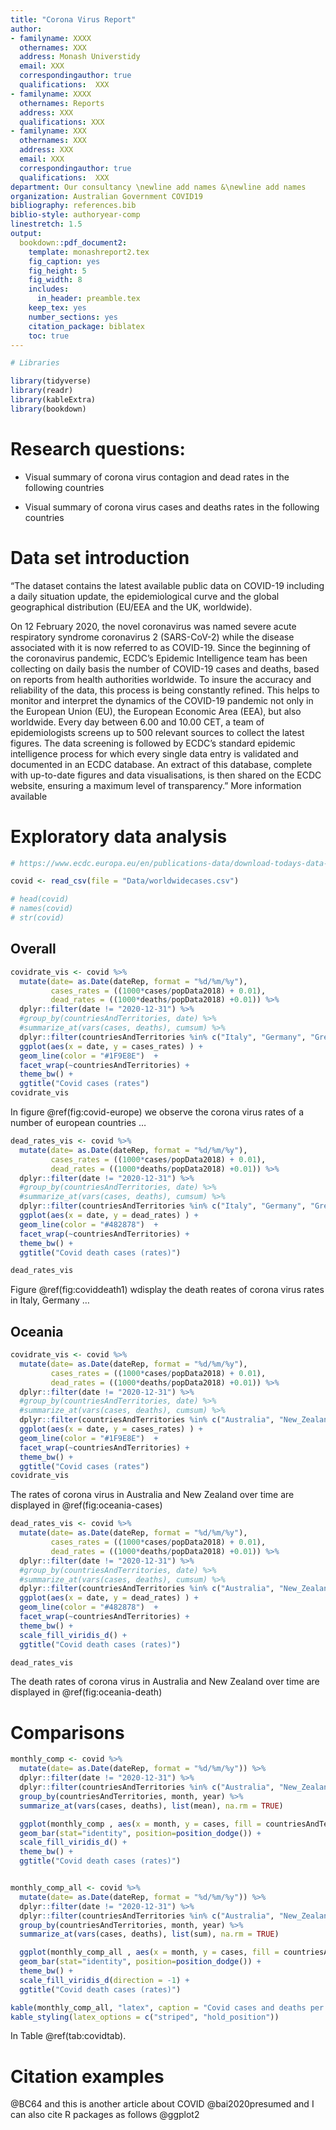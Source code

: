 ```yaml
---
title: "Corona Virus Report"
author:
- familyname: XXXX
  othernames: XXX
  address: Monash Universtidy
  email: XXX
  correspondingauthor: true
  qualifications:  XXX
- familyname: XXXX
  othernames: Reports
  address: XXX
  qualifications: XXX
- familyname: XXX
  othernames: XXX
  address: XXX
  email: XXX
  correspondingauthor: true
  qualifications:  XXX
department: Our consultancy \newline add names &\newline add names
organization: Australian Government COVID19
bibliography: references.bib
biblio-style: authoryear-comp
linestretch: 1.5
output:
  bookdown::pdf_document2:
    template: monashreport2.tex
    fig_caption: yes
    fig_height: 5
    fig_width: 8
    includes:
      in_header: preamble.tex
    keep_tex: yes
    number_sections: yes
    citation_package: biblatex
    toc: true
---
```


```r
# Libraries

library(tidyverse)
library(readr)
library(kableExtra)
library(bookdown)

```


\clearpage

# Research questions:

- Visual summary of corona virus contagion and dead rates in  the following countries

  \begin{enumerate}
    \item Italia
    \item Germany
    \item Greece
    \item Switzerland 
    \item Sweden
    \item France
  \end{enumerate}
  
- Visual summary of corona virus cases and deaths rates in  the following countries

 \begin{enumerate}
   \item Italia
   \item Germany
 \end{enumerate}


# Data set introduction 

"The dataset contains the latest available public data on COVID-19 including a daily situation update, the epidemiological curve and the global geographical distribution (EU/EEA and the UK, worldwide).

On 12 February 2020, the novel coronavirus was named severe acute respiratory syndrome coronavirus 2 (SARS-CoV-2) while the disease associated with it is now referred to as COVID-19. Since the beginning of the coronavirus pandemic, ECDC’s Epidemic Intelligence team has been collecting on daily basis the number of COVID-19 cases and deaths, based on reports from health authorities worldwide. To insure the accuracy and reliability of the data, this process is being constantly refined. This helps to monitor and interpret the dynamics of the COVID-19 pandemic not only in the European Union (EU), the European Economic Area (EEA), but also worldwide. Every day between 6.00 and 10.00 CET, a team of epidemiologists screens up to 500 relevant sources to collect the latest figures. The data screening is followed by ECDC’s standard epidemic intelligence process for which every single data entry is validated and documented in an ECDC database. An extract of this database, complete with up-to-date figures and data visualisations, is then shared on the ECDC website, ensuring a maximum level of transparency." More information available \href{https://data.europa.eu/euodp/en/data/dataset/covid-19-coronavirus-data}{here}

# Exploratory data analysis

<!-- In Section \ref{section:data_intro} the data used in this report is described .... -->


```r

# https://www.ecdc.europa.eu/en/publications-data/download-todays-data-geographic-distribution-covid-19-cases-worldwide

covid <- read_csv(file = "Data/worldwidecases.csv")

# head(covid)
# names(covid)
# str(covid)

```

## Overall

```r

covidrate_vis <- covid %>%
  mutate(date= as.Date(dateRep, format = "%d/%m/%y"),
         cases_rates = ((1000*cases/popData2018) + 0.01),
         dead_rates = ((1000*deaths/popData2018) +0.01)) %>%
  dplyr::filter(date != "2020-12-31") %>%
  #group_by(countriesAndTerritories, date) %>%
  #summarize_at(vars(cases, deaths), cumsum) %>%
  dplyr::filter(countriesAndTerritories %in% c("Italy", "Germany", "Greece", "Switzerland", "Sweden", "France")) %>%
  ggplot(aes(x = date, y = cases_rates) ) +
  geom_line(color = "#1F9E8E")  +
  facet_wrap(~countriesAndTerritories) +
  theme_bw() +
  ggtitle("Covid cases (rates")
covidrate_vis
```


In figure \@ref(fig:covid-europe) we observe the corona virus rates of a number of european countries ...

```r

dead_rates_vis <- covid %>%
  mutate(date= as.Date(dateRep, format = "%d/%m/%y"),
         cases_rates = ((1000*cases/popData2018) + 0.01),
         dead_rates = ((1000*deaths/popData2018) +0.01)) %>%
  dplyr::filter(date != "2020-12-31") %>%
  #group_by(countriesAndTerritories, date) %>%
  #summarize_at(vars(cases, deaths), cumsum) %>%
  dplyr::filter(countriesAndTerritories %in% c("Italy", "Germany", "Greece", "Russia", "Sweden", "France")) %>%
  ggplot(aes(x = date, y = dead_rates) ) +
  geom_line(color = "#482878")  +
  facet_wrap(~countriesAndTerritories) +
  theme_bw() +
  ggtitle("Covid death cases (rates)")

dead_rates_vis

```

Figure \@ref(fig:coviddeath1) wdisplay the death reates of corona virus rates in Italy, Germany ...

\clearpage

## Oceania

```r

covidrate_vis <- covid %>%
  mutate(date= as.Date(dateRep, format = "%d/%m/%y"),
         cases_rates = ((1000*cases/popData2018) + 0.01),
         dead_rates = ((1000*deaths/popData2018) +0.01)) %>%
  dplyr::filter(date != "2020-12-31") %>%
  #group_by(countriesAndTerritories, date) %>%
  #summarize_at(vars(cases, deaths), cumsum) %>%
  dplyr::filter(countriesAndTerritories %in% c("Australia", "New_Zealand")) %>%
  ggplot(aes(x = date, y = cases_rates) ) +
  geom_line(color = "#1F9E8E")  +
  facet_wrap(~countriesAndTerritories) +
  theme_bw() +
  ggtitle("Covid cases (rates")
covidrate_vis
```

The rates of corona virus in Australia and New Zealand over time are displayed in \@ref(fig:oceania-cases)


```r

dead_rates_vis <- covid %>%
  mutate(date= as.Date(dateRep, format = "%d/%m/%y"),
         cases_rates = ((1000*cases/popData2018) + 0.01),
         dead_rates = ((1000*deaths/popData2018) +0.01)) %>%
  dplyr::filter(date != "2020-12-31") %>%
  #group_by(countriesAndTerritories, date) %>%
  #summarize_at(vars(cases, deaths), cumsum) %>%
  dplyr::filter(countriesAndTerritories %in% c("Australia", "New_Zealand")) %>%
  ggplot(aes(x = date, y = dead_rates) ) +
  geom_line(color = "#482878")  +
  facet_wrap(~countriesAndTerritories) +
  theme_bw() +
  scale_fill_viridis_d() +
  ggtitle("Covid death cases (rates)")

dead_rates_vis

```

The death rates of corona virus in Australia and New Zealand over time are displayed in \@ref(fig:oceania-death)


# Comparisons


```r

monthly_comp <- covid %>%
  mutate(date= as.Date(dateRep, format = "%d/%m/%y")) %>%
  dplyr::filter(date != "2020-12-31") %>%
  dplyr::filter(countriesAndTerritories %in% c("Australia", "New_Zealand")) %>%
  group_by(countriesAndTerritories, month, year) %>%
  summarize_at(vars(cases, deaths), list(mean), na.rm = TRUE)

  ggplot(monthly_comp , aes(x = month, y = cases, fill = countriesAndTerritories) ) +
  geom_bar(stat="identity", position=position_dodge()) +
  scale_fill_viridis_d() +
  theme_bw() +
  ggtitle("Covid death cases (rates)")



```


```r

monthly_comp_all <- covid %>%
  mutate(date= as.Date(dateRep, format = "%d/%m/%y")) %>%
  dplyr::filter(date != "2020-12-31") %>%
  dplyr::filter(countriesAndTerritories %in% c("Australia", "New_Zealand","Italy", "Germany", "Greece", "Russia", "Sweden", "France")) %>%
  group_by(countriesAndTerritories, month, year) %>%
  summarize_at(vars(cases, deaths), list(sum), na.rm = TRUE)

  ggplot(monthly_comp_all , aes(x = month, y = cases, fill = countriesAndTerritories) ) +
  geom_bar(stat="identity", position=position_dodge()) +
  theme_bw() +
  scale_fill_viridis_d(direction = -1) +
  ggtitle("Covid death cases (rates)")

```

\clearpage

```r
kable(monthly_comp_all, "latex", caption = "Covid cases and deaths per month", booktabs = T) %>%
kable_styling(latex_options = c("striped", "hold_position"))
```

In Table \@ref(tab:covidtab).

\clearpage

# Citation examples


 @BC64 and this is another article about COVID @bai2020presumed and I can also cite R packages as follows @ggplot2






